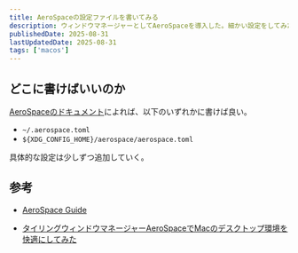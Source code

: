 ```yaml
---
title: AeroSpaceの設定ファイルを書いてみる
description: ウィンドウマネージャーとしてAeroSpaceを導入した。細かい設定をしてみたいので色々トライしてみた記録。
publishedDate: 2025-08-31
lastUpdatedDate: 2025-08-31
tags: ['macos']
---
```


## どこに書けばいいのか

[AeroSpaceのドキュメント](https://nikitabobko.github.io/AeroSpace/guide#config-location)によれば、以下のいずれかに書けば良い。

- `~/.aerospace.toml`
- `${XDG_CONFIG_HOME}/aerospace/aerospace.toml`

具体的な設定は少しずつ追加していく。

## 参考

- [AeroSpace Guide](https://nikitabobko.github.io/AeroSpace/guide)

* [タイリングウィンドウマネージャーAeroSpaceでMacのデスクトップ環境を快適にしてみた](https://zenn.dev/leok/articles/0647df5604750c)
